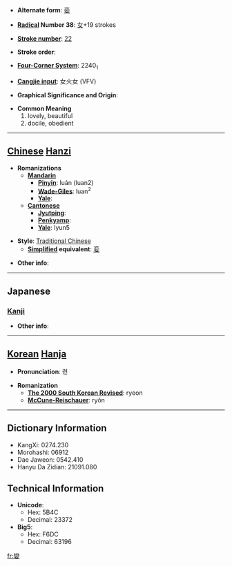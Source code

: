 * '''Alternate form''': [[娈]]

* '''[[Wiktionary:Chinese radical index| Radical]] Number 38''': [[Wiktionary:Chinese radical index 女|女]]+19 strokes

* '''[[Wiktionary:Chinese total strokes index|Stroke number]]''': [[Wiktionary:Chinese total strokes index 22|22]]

* '''Stroke order''': 

* '''[[Wiktionary:Chinese four corner index|Four-Corner System]]''': 2240<sub>1</sub>

* '''[[Wiktionary:Chinese Cangjie index|Cangjie input]]''': 女火女 (VFV)

* '''Graphical Significance and Origin''': 

* '''Common Meaning'''
*#lovely, beautiful
*# docile, obedient


----

== [[Chinese]] [[Hanzi]] ==

* '''Romanizations'''
** '''[[Mandarin]]'''
*** '''[[Pinyin]]''': luán (luan2)
*** '''[[Wade-Giles]]''': luan<sup>2</sup>
*** '''[[Yale]]''': 
** '''[[Cantonese]]'''
*** '''[[Jyutping]]''':
*** '''[[Penkyamp]]''': 
*** '''[[Yale]]''': lyun5

* '''Style''': [[Traditional Chinese]] 
** '''[[Simplified Chinese|Simplified]] equivalent''': [[娈]]

* '''Other info''': 

----

==Japanese==
===[[Kanji]]===
{{kanji|on readings=[[れん]] (ren), [[らん]] (ran), [[ばん]] (ban), [[まん]] (man)
|kun readings=[[したう]] (shitau), [[すなお]] (sunao), [[みめよい]] (mimeyoi)
}}

* '''Other info''':  

----

== [[Korean]] [[Hanja]] ==

* '''Pronunciation''': 련

* '''Romanization'''
** '''[[The 2000 South Korean Revised Romanization|The 2000 South Korean Revised]]''': ryeon
** '''[[McCune-Reischauer]]''': ryŏn

----

== Dictionary Information ==

* KangXi: 0274.230
* Morohashi: 06912
* Dae Jaweon: 0542.410
* Hanyu Da Zidian: 21091.080

== Technical Information ==

* '''Unicode''':
** Hex: 5B4C
** Decimal: 23372
* '''Big5''':
** Hex: F6DC
** Decimal: 63196

[[fr:孌]]